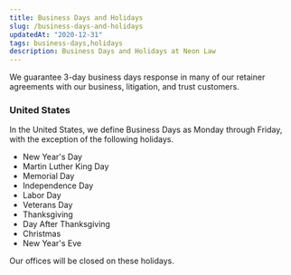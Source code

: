```yaml
---
title: Business Days and Holidays
slug: /business-days-and-holidays
updatedAt: "2020-12-31"
tags: business-days,holidays
description: Business Days and Holidays at Neon Law
---
```


We guarantee 3-day business days response in many of our retainer agreements
with our business, litigation, and trust customers.

### United States

In the United States, we define Business Days as Monday through Friday, with the
exception of the following holidays.

* New Year's Day
* Martin Luther King Day
* Memorial Day
* Independence Day
* Labor Day
* Veterans Day
* Thanksgiving
* Day After Thanksgiving
* Christmas
* New Year's Eve

Our offices will be closed on these holidays.
